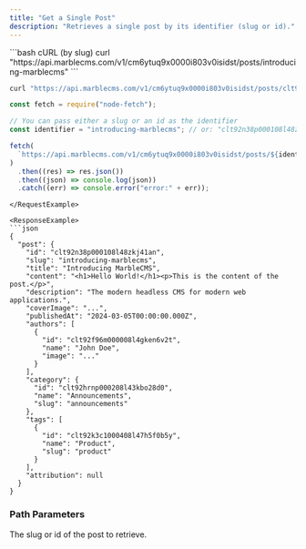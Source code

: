 ```yaml
---
title: "Get a Single Post"
description: "Retrieves a single post by its identifier (slug or id)."
---
```


<RequestExample>
```bash cURL (by slug)
curl "https://api.marblecms.com/v1/cm6ytuq9x0000i803v0isidst/posts/introducing-marblecms"
```

```bash cURL (by id)
curl "https://api.marblecms.com/v1/cm6ytuq9x0000i803v0isidst/posts/clt92n38p000108l48zkj41an"
```

```javascript Node.js
const fetch = require("node-fetch");

// You can pass either a slug or an id as the identifier
const identifier = "introducing-marblecms"; // or: "clt92n38p000108l48zkj41an"

fetch(
  `https://api.marblecms.com/v1/cm6ytuq9x0000i803v0isidst/posts/${identifier}`
)
  .then((res) => res.json())
  .then((json) => console.log(json))
  .catch((err) => console.error("error:" + err));
```

````
</RequestExample>

<ResponseExample>
```json
{
  "post": {
    "id": "clt92n38p000108l48zkj41an",
    "slug": "introducing-marblecms",
    "title": "Introducing MarbleCMS",
    "content": "<h1>Hello World!</h1><p>This is the content of the post.</p>",
    "description": "The modern headless CMS for modern web applications.",
    "coverImage": "...",
    "publishedAt": "2024-03-05T00:00:00.000Z",
    "authors": [
      {
        "id": "clt92f96m000008l4gken6v2t",
        "name": "John Doe",
        "image": "..."
      }
    ],
    "category": {
      "id": "clt92hrnp000208l43kbo28d0",
      "name": "Announcements",
      "slug": "announcements"
    },
    "tags": [
      {
        "id": "clt92k3c1000408l47h5f0b5y",
        "name": "Product",
        "slug": "product"
      }
    ],
    "attribution": null
  }
}
````

</ResponseExample>

### Path Parameters

<ParamField path="identifier" type="string" required>
  The slug or id of the post to retrieve.
</ParamField>
